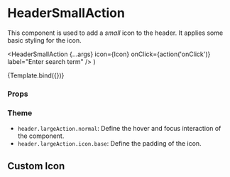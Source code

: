 
<Meta
  title="Components/Header/HeaderSmallAction"
  component={HeaderSmallAction}
/>

# HeaderSmallAction

This component is used to add a _small_ icon to the header. It applies some basic styling for the icon.

  <HeaderSmallAction
    {...args}
    icon={Icon}
    onClick={action('onClick')}
    label="Enter search term"
  />
)

<Canvas>
  <Story name="Default">{Template.bind({})}</Story>
</Canvas>

### Props

<ArgsTable story="Default" />

### Theme

- `header.largeAction.normal`: Define the hover and focus interaction of the component.
- `header.largeAction.icon.base`: Define the padding of the icon.

## Custom Icon

<Canvas>
  <Story name="Custom Icon">
    <HeaderSmallAction
      icon={IconEdit}
      label="Edit"
      onClick={action('onClick')}
    />
  </Story>
</Canvas>
